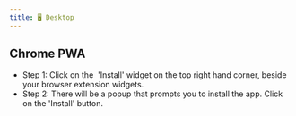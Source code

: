 ```yaml
---
title: 🖥️ Desktop
---
```

## Chrome PWA

* Step 1: Click on the <img src="../../../assets/Screenshot 2024-07-16 at 2.40.36 PM.png" alt="" data-size="line"/> 'Install' widget on the top right hand corner, beside your browser extension widgets.
* Step 2: There will be a popup that prompts you to install the app. Click on the 'Install' button.
<Frame caption="Click on the 'Install' button at the top right hand corner, near the extension widgets">
<img src="../../../assets/Screenshot 2024-07-16 at 2.42.36 PM.png" alt=""/>
</Frame>
<Frame caption="You would receive a popup prompt. Click on the 'Install' button.">
<img src="../../../assets/Screenshot 2024-07-16 at 2.49.55 PM.png" alt=""/>
</Frame>
